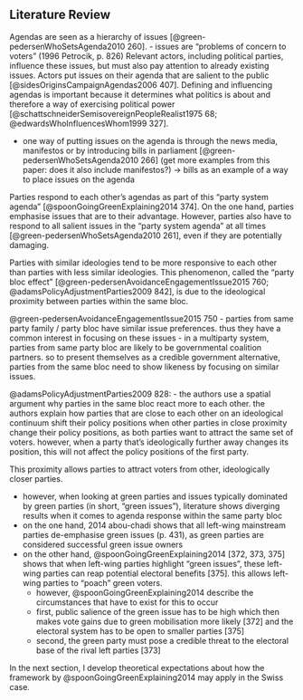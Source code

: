 ## Literature Review

Agendas are seen as a hierarchy of issues [@green-pedersenWhoSetsAgenda2010 260].
- issues are “problems of concern to voters” (1996 Petrocik, p. 826)
Relevant actors, including political parties, influence these issues, but must also pay attention to already existing issues. Actors put issues on their agenda that are salient to the public [@sidesOriginsCampaignAgendas2006 407]. Defining and influencing agendas is important because it determines what politics is about and therefore a way of exercising political power [@schattschneiderSemisovereignPeopleRealist1975 68; @edwardsWhoInfluencesWhom1999 327].

- one way of putting issues on the agenda is through the news media, manifestos or by introducing bills in parliament [@green-pedersenWhoSetsAgenda2010 266] (get more examples from this paper: does it also include manifestos?) → bills as an example of a way to place issues on the agenda

Parties respond to each other’s agendas as part of this “party system agenda” [@spoonGoingGreenExplaining2014 374]. On the one hand, parties emphasise issues that are to their advantage. However, parties also have to respond to all salient issues in the “party system agenda” at all times [@green-pedersenWhoSetsAgenda2010 261], even if they are potentially damaging.

Parties with similar ideologies tend to be more responsive to each other than parties with less similar ideologies. This phenomenon, called the “party bloc effect” [@green-pedersenAvoidanceEngagementIssue2015 760; @adamsPolicyAdjustmentParties2009 842], is due to the ideological proximity between parties within the same bloc.

@green-pedersenAvoidanceEngagementIssue2015 750
- parties from same party family / party bloc have similar issue preferences. thus they have a common interest in focusing on these issues
- in a multiparty system, parties from same party bloc are likely to be governmental coalition partners. so to present themselves as a credible government alternative, parties from the same bloc need to show likeness by focusing on similar issues.

@adamsPolicyAdjustmentParties2009 828:
- the authors use a spatial argument why parties in the same bloc react more to each other. the authors explain how parties that are close to each other on an ideological continuum shift their policy positions when other parties in close proximity change their policy positions, as both parties want to attract the same set of voters. however, when a party that’s ideologically further away changes its position, this will not affect the policy positions of the first party.

This proximity allows parties to attract voters from other, ideologically closer parties.

- however, when looking at green parties and issues typically dominated by green parties (in short, “green issues”), literature shows diverging results when it comes to agenda response within the same party bloc
- on the one hand, 2014 abou-chadi shows that all left-wing mainstream parties de-emphasise green issues (p. 431), as green parties are considered successful green issue owners
- on the other hand, @spoonGoingGreenExplaining2014 [372, 373, 375] shows that when left-wing parties highlight “green issues”, these left-wing parties can reap potential electoral benefits [375]. this allows left-wing parties to “poach” green voters.
	- however, @spoonGoingGreenExplaining2014 describe the circumstances that have to exist for this to occur
	- first, public salience of the green issue has to be high which then makes vote gains due to green mobilisation more likely [372] and the electoral system has to be open to smaller parties [375]
	- second, the green party must pose a credible threat to the electoral base of the rival left parties [373]

In the next section, I develop theoretical expectations about how the framework by @spoonGoingGreenExplaining2014 may apply in the Swiss case.